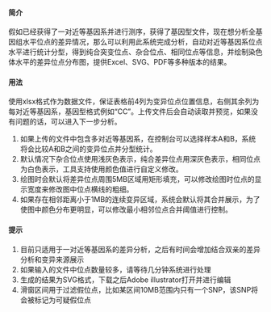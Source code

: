 #### 简介
假如已经获得了一对近等基因系并进行测序，获得了基因型文件，现在想分析全基因组水平位点的差异情况，那么可以利用此系统完成分析，自动对近等基因系位点水平进行统计分型，得到纯合突变位点、杂合位点、相同位点等信息，并绘制染色体水平的差异位点分布图，提供Excel、SVG、PDF等多种版本的结果。

#### 用法

使用xlsx格式作为数据文件，保证表格前4列为变异位点位置信息，右侧其余列为每对近等基因系，基因型格式例如“CC”。上传文件后会自动读取并预览，如果没有问题的话，可以进入下一步分析。

1. 如果上传的文件中包含多对近等基因系，在控制台可以选择样本A和B，系统将会比较A和B之间的变异位点并分型统计。
2. 默认情况下杂合位点使用浅灰色表示，纯合差异位点用深灰色表示，相同位点为白色表示，工具支持使用颜色值进行自定义修改。
3. 绘图时会默认将差异位点周围5MB区域用矩形填充，可以修改绘图时位点的显示宽度来修改图中位点横线的粗细。 
4. 如果存在相邻距离小于1MB的连续变异区域，系统会默认将其合并展示，为了使图中颜色分布更明显，可以修改最小相邻位点合并阈值进行控制。

#### 提示

1. 目前只适用于一对近等基因系的差异分析，之后有时间会增加结合双亲的差异分析和变异来源展示
2. 如果输入的文件中位点数量较多，请等待几分钟系统进行处理
3. 生成的结果为SVG格式，下载之后Adobe illustrator打开并进行编辑
4. 滑窗区间用于过滤假位点，比如某区间10MB范围内只有一个SNP，该SNP将会被标记为可疑假位点